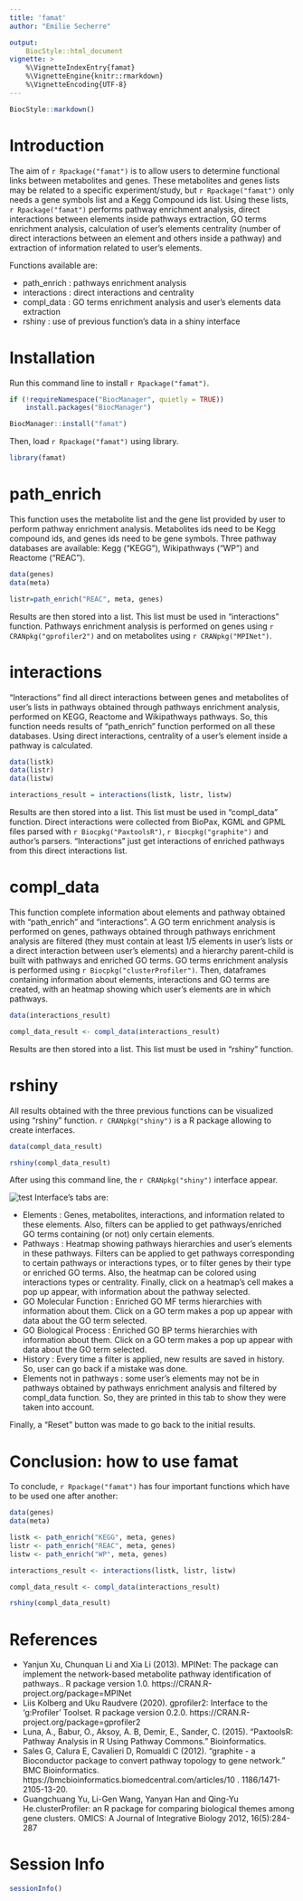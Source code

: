 ```yaml
---
title: 'famat'
author: "Emilie Secherre"

output:
    BiocStyle::html_document
vignette: >
    %\VignetteIndexEntry{famat}
    %\VignetteEngine{knitr::rmarkdown}
    %\VignetteEncoding{UTF-8}
---
```


```r
BiocStyle::markdown()
```

# Introduction

The aim of `r Rpackage("famat")` is to allow users to determine functional 
links between metabolites and genes. These metabolites and genes lists may 
be related to a specific experiment/study, but `r Rpackage("famat")` only 
needs a gene symbols list and a Kegg Compound ids list. Using these lists, 
`r Rpackage("famat")` performs pathway enrichment analysis, direct interactions
between elements inside pathways extraction, GO terms enrichment analysis, 
calculation of user's elements centrality (number of direct interactions 
between an element and others inside a pathway) and extraction of information
related to user's elements. 

Functions available are: <br><ul>
    <li> path_enrich : pathways enrichment analysis </li>
    <li> interactions : direct interactions and centrality </li>
    <li> compl_data : GO terms enrichment analysis and user's elements data
    extraction </li>
    <li> rshiny : use of previous function's data in a shiny interface </li>
</ul>

# Installation

Run this command line to install `r Rpackage("famat")`.
```r
if (!requireNamespace("BiocManager", quietly = TRUE))
    install.packages("BiocManager")

BiocManager::install("famat")
```

Then, load `r Rpackage("famat")` using library.
```r
library(famat)
```

# path_enrich

This function uses the metabolite list and the gene list provided by user to 
perform pathway enrichment analysis. Metabolites ids need to be Kegg compound
ids, and genes ids need to be gene symbols. Three pathway databases are 
available: Kegg ("KEGG"), Wikipathways ("WP") and Reactome ("REAC").
```r
data(genes)
data(meta)

listr=path_enrich("REAC", meta, genes)
```
Results are then stored into a list. This list must be used in "interactions"
function.
Pathways enrichment analysis is performed on genes using 
`r CRANpkg("gprofiler2")` and on metabolites using `r CRANpkg("MPINet")`.

# interactions

"Interactions" find all direct interactions between genes and metabolites of
user's lists in pathways obtained through pathways enrichment analysis, 
performed on KEGG, Reactome and Wikipathways pathways. So, this function
needs results of "path_enrich" function performed on all these databases.
Using direct interactions, centrality of a user's element inside a pathway
is calculated.
```r
data(listk)
data(listr)
data(listw)

interactions_result = interactions(listk, listr, listw)
```
Results are then stored into a list. This list must be used in "compl_data"
function.
Direct interactions were collected from BioPax, KGML and GPML files parsed 
with `r Biocpkg("PaxtoolsR")`, `r Biocpkg("graphite")` and author's parsers.
"Interactions" just get interactions of enriched pathways from this direct 
interactions list.

# compl_data

This function complete information about elements and pathway obtained with
"path_enrich" and "interactions". A GO term enrichment analysis is performed
on genes, pathways obtained through pathways enrichment analysis are filtered
(they must contain at least 1/5 elements in user's lists or a direct 
interaction between user's elements) and a hierarchy parent-child is built 
with pathways and enriched GO terms. GO terms enrichment analysis is performed
using `r Biocpkg("clusterProfiler")`. Then, dataframes containing information
about elements, interactions and GO terms are created, with an heatmap showing
which user's elements are in which pathways.
```r
data(interactions_result)

compl_data_result <- compl_data(interactions_result)
```
Results are then stored into a list. This list must be used in "rshiny"
function.

# rshiny

All results obtained with the three previous functions can be visualized using
"rshiny" function. `r CRANpkg("shiny")` is a R package allowing to create
interfaces.

```r
data(compl_data_result)

rshiny(compl_data_result)
```
After using this command line, the `r CRANpkg("shiny")` interface appear.

![test](./inte.png)
Interface's tabs are: <br><ul>
    <li> Elements : Genes, metabolites, interactions, and information related 
    to these elements. Also, filters can be applied to get pathways/enriched
    GO terms containing (or not) only certain elements. </li>
    <li> Pathways : Heatmap showing pathways hierarchies and user's elements
    in these pathways. Filters can be applied to get pathways corresponding 
    to certain pathways or interactions types, or to filter genes by their type
    or enriched GO terms. Also, the heatmap can be colored using interactions 
    types or centrality. Finally, click on a heatmap's cell makes a pop up 
    appear, with information about the pathway selected. </li>
    <li> GO Molecular Function : Enriched GO MF terms hierarchies with 
    information about them. Click on a GO term makes a pop up appear with data
    about the GO term selected. </li>
    <li> GO Biological Process : Enriched GO BP terms hierarchies with 
    information about them. Click on a GO term makes a pop up appear with data
    about the GO term selected. </li>
    <li> History : Every time a filter is applied, new results are saved in 
    history. So, user can go back if a mistake was done. </li>
    <li> Elements not in pathways : some user's elements may not be in pathways
    obtained by pathways enrichment analysis and filtered by compl_data 
    function. So, they are printed in this tab to show they were taken into 
    account. </li>
</ul>
Finally, a "Reset" button was made to go back to the initial results.

# Conclusion: how to use famat

To conclude, `r Rpackage("famat")` has four important functions which have to
be used one after another:
```r
data(genes)
data(meta)

listk <- path_enrich("KEGG", meta, genes)
listr <- path_enrich("REAC", meta, genes)
listw <- path_enrich("WP", meta, genes)

interactions_result <- interactions(listk, listr, listw)

compl_data_result <- compl_data(interactions_result)

rshiny(compl_data_result)
```

# References

<ul>
    <li>Yanjun Xu, Chunquan Li and Xia Li (2013). MPINet: The package can 
    implement the network-based metabolite pathway identification of pathways..
    R package version 1.0. https://CRAN.R-project.org/package=MPINet</li>
    <li>Liis Kolberg and Uku Raudvere (2020). gprofiler2: Interface to the
    'g:Profiler' Toolset. R package version 0.2.0.
    https://CRAN.R-project.org/package=gprofiler2 </li>
    <li>Luna, A., Babur, O., Aksoy, A. B, Demir, E., Sander, C. (2015).
    “PaxtoolsR: Pathway Analysis in R Using Pathway Commons.” 
    Bioinformatics.</li>
    <li>Sales G, Calura E, Cavalieri D, Romualdi C (2012). “graphite - a
    Bioconductor package to convert pathway topology to gene network.” BMC
    Bioinformatics. https://bmcbioinformatics.biomedcentral.com/articles/10 .
    1186/1471-2105-13-20.</li>
    <li>Guangchuang Yu, Li-Gen Wang, Yanyan Han and Qing-Yu He.clusterProfiler:
    an R package for comparing biological themes among gene clusters. OMICS:
    A Journal of Integrative Biology 2012, 16(5):284-287</li>
</ul>

# Session Info
```r
sessionInfo()
```
